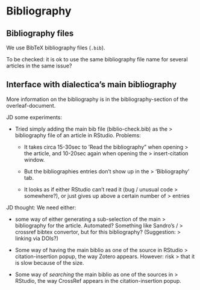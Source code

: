 # Bibliography

## Bibliography files

We use BibTeX bibliography files (`.bib`).

To be checked: it is ok to use the same bibliography file name for
several articles in the same issue?

## Interface with dialectica's main bibliography

More information on the bibliography is in the bibliography-section of
the overleaf-document.

JD some experiments:

-   Tried simply adding the main bib file (biblio-check.bib) as the
    > bibliography file of an article in RStudio. Problems:

    -   It takes circa 15-30sec to 'Read the bibliography" when opening
        > the article, and 10-20sec again when opening the
        > insert-citation window.

    -   But the bibliographies entries don't show up in the
        > 'Bibliography' tab.

    -   It looks as if either RStudio can't read it (bug / unusual code
        > somewhere?), or just gives up above a certain number of
        > entries


JD thought: We need either:

-   some way of either generating a sub-selection of the main
    > bibliography for the article. Automated? Something like Sandro's /
    > crossref bibtex convertor, but for this bibliography? (Suggestion:
    > linking via DOIs?)

-   Some way of having the main biblio as one of the source in RStudio
    > citation-insertion popup, the way Zotero appears. However: risk
    > that it is slow because of the size.

-   Some way of *searching* the main biblio as one of the sources in
    > RStudio, the way CrossRef appears in the citation-insertion popup.
